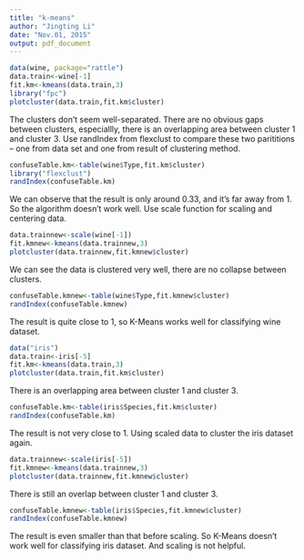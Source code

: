 ```yaml
---
title: "k-means"
author: "Jingting Li"
date: "Nov.01, 2015"
output: pdf_document
---
```


```r
data(wine, package="rattle")
data.train<-wine[-1]
fit.km<-kmeans(data.train,3)
library("fpc")
plotcluster(data.train,fit.km$cluster)
```
The clusters don't seem well-separated.
There are no obvious gaps between clusters, especiallly, there is an overlapping area between cluster 1 and cluster 3.
Use randIndex from flexclust to compare these two parititions – one from data set and one from result of clustering method.
```r
confuseTable.km<-table(wine$Type,fit.km$cluster)
library("flexclust")
randIndex(confuseTable.km)
```
We can observe that the result is only around 0.33, and it's far away from 1. So the algorithm doesn't work well.
Use scale function for scaling and centering data.
```r
data.trainnew<-scale(wine[-1])
fit.kmnew<-kmeans(data.trainnew,3)
plotcluster(data.trainnew,fit.kmnew$cluster)
```
We can see the data is clustered very well, there are no collapse between clusters. 
```r
confuseTable.kmnew<-table(wine$Type,fit.kmnew$cluster)
randIndex(confuseTable.kmnew)
```
The result is quite close to 1, so K-Means works well for classifying wine dataset.


```r
data("iris")
data.train<-iris[-5]
fit.km<-kmeans(data.train,3)
plotcluster(data.train,fit.km$cluster)
```
There is an overlapping area between cluster 1 and cluster 3.
```r
confuseTable.km<-table(iris$Species,fit.km$cluster)
randIndex(confuseTable.km)
```
The result is not very close to 1.
Using scaled data to cluster the iris dataset again.
```r
data.trainnew<-scale(iris[-5])
fit.kmnew<-kmeans(data.trainnew,3)
plotcluster(data.trainnew,fit.kmnew$cluster)
```
There is still an overlap between cluster 1 and cluster 3.
```r
confuseTable.kmnew<-table(iris$Species,fit.kmnew$cluster)
randIndex(confuseTable.kmnew)
```
The result is even smaller than that before scaling.
So K-Means doesn't work well for classifying iris dataset. And scaling is not helpful.